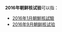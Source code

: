 '''2016年朝鲜核试验'''可以指：
*[[2016年1月朝鮮核試驗|2016年1月朝鮮核試驗]]
*[[2016年9月朝鲜核试验|2016年9月朝鲜核试验]]
{{Disambiguation|Cat=同年事件消歧义}}